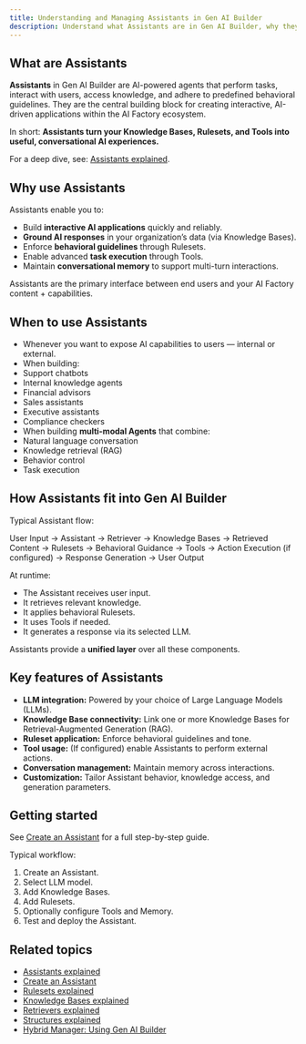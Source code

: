 ```yaml
---
title: Understanding and Managing Assistants in Gen AI Builder
description: Understand what Assistants are in Gen AI Builder, why they matter, and how they power AI-driven interactions and applications.
---
```


## What are Assistants

**Assistants** in Gen AI Builder are AI-powered agents that perform tasks, interact with users, access knowledge, and adhere to predefined behavioral guidelines.
They are the central building block for creating interactive, AI-driven applications within the AI Factory ecosystem.

In short:
**Assistants turn your Knowledge Bases, Rulesets, and Tools into useful, conversational AI experiences.**

For a deep dive, see: [Assistants explained](/edb-postgres-ai/ai-factory/learn/explained/assistants-explained).

## Why use Assistants

Assistants enable you to:

-   Build **interactive AI applications** quickly and reliably.
-   **Ground AI responses** in your organization’s data (via Knowledge Bases).
-   Enforce **behavioral guidelines** through Rulesets.
-   Enable advanced **task execution** through Tools.
-   Maintain **conversational memory** to support multi-turn interactions.

Assistants are the primary interface between end users and your AI Factory content + capabilities.

## When to use Assistants

-   Whenever you want to expose AI capabilities to users — internal or external.
-   When building:
-   Support chatbots
-   Internal knowledge agents
-   Financial advisors
-   Sales assistants
-   Executive assistants
-   Compliance checkers
-   When building **multi-modal Agents** that combine:
-   Natural language conversation
-   Knowledge retrieval (RAG)
-   Behavior control
-   Task execution

## How Assistants fit into Gen AI Builder

Typical Assistant flow:

User Input → Assistant → Retriever → Knowledge Bases → Retrieved Content
→ Rulesets → Behavioral Guidance
→ Tools → Action Execution (if configured)
→ Response Generation → User Output

At runtime:

-   The Assistant receives user input.
-   It retrieves relevant knowledge.
-   It applies behavioral Rulesets.
-   It uses Tools if needed.
-   It generates a response via its selected LLM.

Assistants provide a **unified layer** over all these components.

## Key features of Assistants

-   **LLM integration:** Powered by your choice of Large Language Models (LLMs).
-   **Knowledge Base connectivity:** Link one or more Knowledge Bases for Retrieval-Augmented Generation (RAG).
-   **Ruleset application:** Enforce behavioral guidelines and tone.
-   **Tool usage:** (If configured) enable Assistants to perform external actions.
-   **Conversation management:** Maintain memory across interactions.
-   **Customization:** Tailor Assistant behavior, knowledge access, and generation parameters.

## Getting started

See [Create an Assistant](/edb-postgres-ai/ai-factory/learn/how-to/gen-ai/create-assistant) for a full step-by-step guide.

Typical workflow:

1.  Create an Assistant.
2.  Select LLM model.
3.  Add Knowledge Bases.
4.  Add Rulesets.
5.  Optionally configure Tools and Memory.
6.  Test and deploy the Assistant.

## Related topics

- [Assistants explained](/edb-postgres-ai/ai-factory/learn/explained/assistants-explained)
- [Create an Assistant](/edb-postgres-ai/ai-factory/learn/how-to/gen-ai/create-assistant)
- [Rulesets explained](/edb-postgres-ai/ai-factory/learn/explained/rulesets-explained)
- [Knowledge Bases explained](/edb-postgres-ai/ai-factory/learn/explained/knowledge-bases)
- [Retrievers explained](/edb-postgres-ai/ai-factory/learn/explained/retrievers-explained)
- [Structures explained](/edb-postgres-ai/ai-factory/learn/explained/structures)
- [Hybrid Manager: Using Gen AI Builder](/edb-postgres-ai/hybrid-manager/ai-factory/gen-ai/builder)
